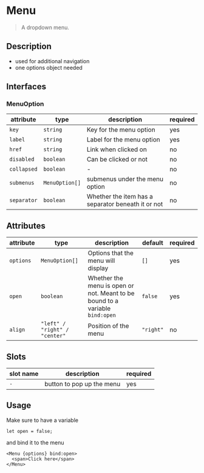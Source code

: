 
# Menu

> A dropdown menu.

<Preview>
  <Story id="components-menu--default" />
</Preview>

## Description
- used for additional navigation
- one options object needed

## Interfaces

### MenuOption

attribute | type | description | required
--- | --- | --- | ---
`key` | `string` | Key for the menu option | yes
`label` | `string` | Label for the menu option | yes
`href` | `string` | Link when clicked on | no
`disabled` | `boolean` | Can be clicked or not | no
`collapsed` | `boolean` | - | no
`submenus` | `MenuOption[]` | submenus under the menu option | no
`separator` | `boolean` | Whether the item has a separator beneath it or not | no

## Attributes

attribute | type | description | default | required
--- | --- | --- | --- | ---
`options` | `MenuOption[]` | Options that the menu will display | `[]` | yes
`open` | `boolean` | Whether the menu is open or not. Meant to be bound to a variable `bind:open` | `false` | yes
`align` | `"left" / "right" / "center"` | Position of the menu | `"right"` | no

## Slots
slot name | description | required
--- | --- | ---
`-` | button to pop up the menu | yes

## Usage
Make sure to have a variable
```
let open = false;
```
and bind it to the menu
```
<Menu {options} bind:open>
  <span>Click here</span>
</Menu>
```